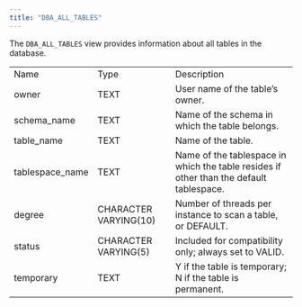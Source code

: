 ```yaml
---
title: "DBA_ALL_TABLES"
---
```


<div id="dba_all_tables" class="registered_link"></div>


The `DBA_ALL_TABLES` view provides information about all tables in the database.

|                  |                       |                                                                                         |
|------------------|-----------------------|-----------------------------------------------------------------------------------------|
| Name             | Type                  | Description                                                                             |
| owner            | TEXT                  | User name of the table’s owner.                                                         |
| schema\_name     | TEXT                  | Name of the schema in which the table belongs.                                          |
| table\_name      | TEXT                  | Name of the table.                                                                      |
| tablespace\_name | TEXT                  | Name of the tablespace in which the table resides if other than the default tablespace. |
| degree           | CHARACTER VARYING(10) | Number of threads per instance to scan a table, or DEFAULT.                             |
| status           | CHARACTER VARYING(5)  | Included for compatibility only; always set to VALID.                                   |
| temporary        | TEXT                  | Y if the table is temporary; N if the table is permanent.                               |
